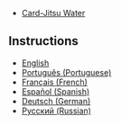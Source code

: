 

*[[Media:Water.swf|Card-Jitsu Water]]

==Instructions==

*[[Media:ENInstructionsCardJitsuWater.swf|English]]
*[[Media:PTInstructionsCardJitsuWater.swf|Português (Portuguese)]]
*[[Media:FRInstructionsCardJitsuWater.swf|Français (French)]]
*[[Media:ESInstructionsCardJitsuWater.swf|Español (Spanish)]]
*[[Media:DEInstructionsCardJitsuWater.swf|Deutsch (German)]]
*[[Media:RUInstructionsCardJitsuWater.swf|Русский (Russian)]]